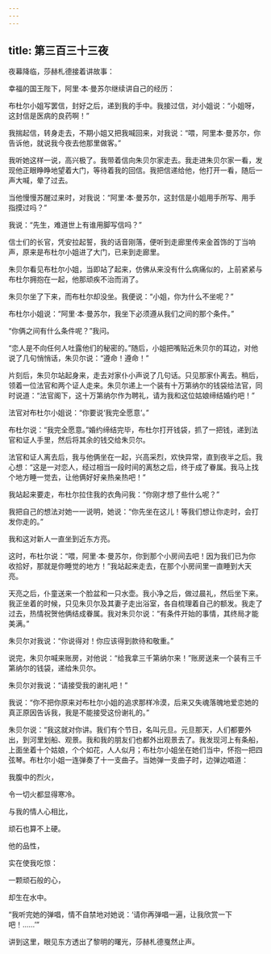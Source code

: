 ```yaml
---
---
---
```

title: 第三百三十三夜
---






夜幕降临，莎赫札德接着讲故事：





幸福的国王陛下，阿里·本·曼苏尔继续讲自己的经历：

布杜尔小姐写罢信，封好之后，递到我的手中。我接过信，对小姐说：“小姐呀，这封信是医病的良药啊！”

我揣起信，转身走去，不期小姐又把我喊回来，对我说：“喂，阿里本·曼苏尔，你告诉他，就说我今夜去他那里做客。”

我听她这样一说，高兴极了。我带着信向朱贝尔家走去。我走进朱贝尔家一看，发现他正眼睁睁地望着大门，等待着我的回信。我把信递给他，他打开一看，随后一声大喊，晕了过去。

当他慢慢苏醒过来时，对我说：“阿里·本·曼苏尔，这封信是小姐用手所写、用手指摸过吗？”

我说：“先生，难道世上有谁用脚写信吗？”

信士们的长官，凭安拉起誓，我的话音刚落，便听到走廊里传来金首饰的丁当响声，原来是布杜尔小姐进了大门，已来到走廊里。

朱贝尔看见布杜尔小姐，当即站了起来，仿佛从来没有什么病痛似的，上前紧紧与布杜尔拥抱在一起，他那顽疾不治而消了。

朱贝尔坐了下来，而布杜尔却没坐。我便说：“小姐，你为什么不坐呢？”

布杜尔小姐说：“阿里·本·曼苏尔，我坐下必须遵从我们之间的那个条件。”

“你俩之间有什么条件呢？”我问。

“恋人是不向任何人吐露他们的秘密的。”随后，小姐把嘴贴近朱贝尔的耳边，对他说了几句悄悄话，朱贝尔说：“遵命！遵命！”

片刻后，朱贝尔站起身来，走去对家仆小声说了几句话。只见那家仆离去。稍后，领着一位法官和两个证人走来。朱贝尔递上一个装有十万第纳尔的钱袋给法官，同时说道：“法官阁下，这十万第纳尔作为聘礼，请为我和这位姑娘缔结婚约吧！”

法官对布杜尔小姐说：“你要说‘我完全愿意’。”

布杜尔说：“我完全愿意。”婚约缔结完毕，布杜尔打开钱袋，抓了一把钱，递到法官和证人手里，然后将其余的钱交给朱贝尔。

法官和证人离去后，我与他俩坐在一起，兴高采烈，欢快异常，直到夜半之后。我心想：“这是一对恋人，经过相当一段时间的离愁之后，终于成了眷属。我马上找个地方睡一觉去，让他俩好好亲热亲热吧！”

我站起来要走，布杜尔拉住我的衣角问我：“你刚才想了些什么呢？”

我把自己的想法对她一一说明，她说：“你先坐在这儿！等我们想让你走时，会打发你走的。”

我和这对新人一直坐到近东方亮。

这时，布杜尔说：“喂，阿里·本·曼苏尔，你到那个小房间去吧！因为我们已为你收拾好，那就是你睡觉的地方！”我站起来走去，在那个小房间里一直睡到大天亮。

天亮之后，仆童送来一个脸盆和一只水壶。我小净之后，做过晨礼，然后坐下来。我正坐着的时候，只见朱贝尔及其妻子走出浴室，各自梳理着自己的额发。我走了过去，热情祝贺他俩结成眷属。我对朱贝尔说：“有条件开始的事情，其终局才能美满。”

朱贝尔对我说：“你说得对！你应该得到款待和敬重。”

说完，朱贝尔喊来账房，对他说：“给我拿三千第纳尔来！”账房送来一个装有三千第纳尔的钱袋，递给朱贝尔。

朱贝尔对我说：“请接受我的谢礼吧！”

我说：“你不把你原来对布杜尔小姐的追求那样冷漠，后来又失魂落魄地爱恋她的真正原因告诉我，我是不能接受这份谢礼的。”

朱贝尔说：“我这就对你讲。我们有个节日，名叫元旦。元旦那天，人们都要外出，到河里划船、观景。我和我的朋友们也都外出观景去了。我发现河上有条船，上面坐着十个姑娘，个个如花，人人似月；布杜尔小姐坐在她们当中，怀抱一把四弦琴。布杜尔小姐一连弹奏了十一支曲子。当她弹一支曲子时，边弹边唱道：


我腹中的烈火，

令一切火都显得寒冷。

与我的情人心相比，

顽石也算不上硬。

他的品性，

实在使我吃惊：

一颗顽石般的心，

却生在水中。



“我听完她的弹唱，情不自禁地对她说：‘请你再弹唱一遍，让我欣赏一下吧！……’”





讲到这里，眼见东方透出了黎明的曙光，莎赫札德戛然止声。